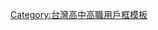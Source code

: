 {{Userbox
  |id=國立基中
  |id-c=#E0E8FF
  |info=這個用戶是'''[[國立基隆高級中學]]'''的學生、校友或教職人員。
  |info-c=#4BE1F0
  |info-s=10
  |border-c=#692D00
}}


<includeonly>[[Category:國立基隆高級中學維基人|{{PAGENAME}}]]</includeonly>
<noinclude>
[[Category:台灣高中高職用戶框模板]]
</noinclude>